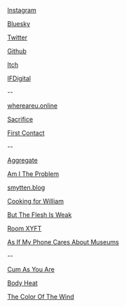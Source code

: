 [Instagram](https://www.instagram.com/nino.filiu/)

[Bluesky](https://bsky.app/profile/ninofiliu.com)

[Twitter](https://twitter.com/ninofiliu)

[Github](https://github.com/ninofiliu)

[Itch](https://ninofiliu.itch.io/)

[IFDigital](https://ifdigital.institutfrancais.com/en/professional/nino-filiu)

--

[whereareu.online](https://ninofiliu.itch.io/whereareu)

[Sacrifice](/sacrifice)

[First Contact](/first-contact)

--

[Aggregate](/aggregate)

[Am I The Problem](https://residenceevil.ch/amitheproblem/)

[smytten.blog](https://smytten.blog)

[Cooking for William](https://residence-evil.itch.io/cooking-for-william)

[But The Flesh Is Weak](https://www.instagram.com/p/CoKGqvmryLl/?img_index=4)

[Room XYFT](https://www.instagram.com/p/CZhII8Vswjd/)

[As If My Phone Cares About Museums](https://www.instagram.com/p/CPtJSRtCvJF/)

--

[Cum As You Are](./cum-as-u-are)

[Body Heat](https://www.instagram.com/p/CygEh-bthL7/)

[The Color Of The Wind](https://poush.fr/en/programmation/the-color-of-the-wind-by-paul-creange/)
